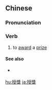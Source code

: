 {{also|授奖}}
==Chinese==
{{zh-forms|s=授奖}}

===Pronunciation===
{{zh-pron
|m=shòujiǎng
|c=sau6 zoeng2
|cat=v
}}

===Verb===
{{zh-verb}}

# to [[award]] a [[prize]]

====See also====
* {{qualifier|not to be confused with}} {{zh-l|受獎}}

[[hu:授獎]]
[[ja:授獎]]